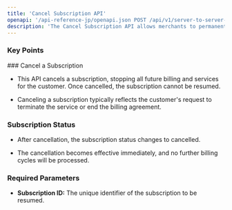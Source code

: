 ```yaml
---
title: 'Cancel Subscription API'
openapi: '/api-reference-jp/openapi.json POST /api/v1/server-to-server-interface/subscription/{subscription_id}/cancel'
description: 'The Cancel Subscription API allows merchants to permanently stop a customers subscription, preventing any future billing cycles and services.'
---
```


### Key Points

<Info>
  ### Cancel a Subscription

  * This API cancels a subscription, stopping all future billing and services for the customer. Once cancelled, the subscription cannot be resumed.

  * Canceling a subscription typically reflects the customer's request to terminate the service or end the billing agreement.

  ### Subscription Status

  * After cancellation, the subscription status changes to cancelled.

  * The cancellation becomes effective immediately, and no further billing cycles will be processed.

  ### Required Parameters

  * **Subscription ID:** The unique identifier of the subscription to be resumed.
</Info>